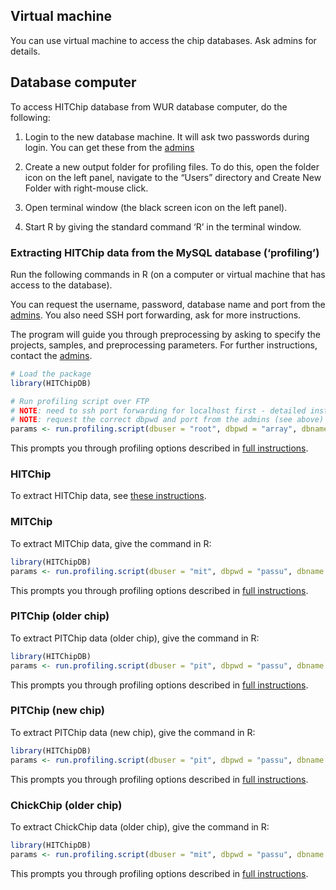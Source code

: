 ## Virtual machine

You can use virtual machine to access the chip databases. Ask admins for details.


## Database computer

To access HITChip database from WUR database computer, do the following:

1. Login to the new database machine. It will ask two passwords during login. You can get these from the [admins](contact)

1. Create a new output folder for profiling files. To do this, open the folder icon on the left panel, navigate to the "Users" directory and Create New Folder with right-mouse click.

1. Open terminal window (the black screen icon on the left panel).

1. Start R by giving the standard command 'R' in the terminal window.


### Extracting HITChip data from the MySQL database ('profiling')

Run the following commands in R (on a computer or virtual machine that
has access to the database). 

You can request the username, password, database name and port from
the [admins](contact). You also need SSH port forwarding, ask for more
instructions.

The program will guide you through preprocessing by asking to specify
the projects, samples, and preprocessing parameters. For further
instructions, contact the [admins](contact).


```r
# Load the package
library(HITChipDB)

# Run profiling script over FTP
# NOTE: need to ssh port forwarding for localhost first - detailed instructions from the admins!
# NOTE: request the correct dbpwd and port from the admins (see above)
params <- run.profiling.script(dbuser = "root", dbpwd = "array", dbname = "Phyloarray", host = '127.0.0.1', port = ask.correct.port.number.from.admins) 
```

This prompts you through profiling options described in [full instructions](Protocol.md).


### HITChip

To extract HITChip data, see [these instructions](Hitchip).


### MITChip

To extract MITChip data, give the command in R:

```r
library(HITChipDB) 
params <- run.profiling.script(dbuser = "mit", dbpwd = "passu", dbname = "phyloarray_mit")
```

This prompts you through profiling options described in [full
instructions](protocol).


### PITChip (older chip)

To extract PITChip data (older chip), give the command in R:

```r
library(HITChipDB) 
params <- run.profiling.script(dbuser = "pit", dbpwd = "passu", dbname = "phyloarray_pit")
```

This prompts you through profiling options described in [full
instructions](protocol).



### PITChip (new chip)

To extract PITChip data (new chip), give the command in R:

```r
library(HITChipDB) 
params <- run.profiling.script(dbuser = "pit", dbpwd = "passu", dbname = "pitchipdb")
```

This prompts you through profiling options described in [full
instructions](protocol).


### ChickChip (older chip)

To extract ChickChip data (older chip), give the command in R:

```r
library(HITChipDB) 
params <- run.profiling.script(dbuser = "mit", dbpwd = "passu", dbname = "chickchipdb")
```

This prompts you through profiling options described in [full
instructions](protocol).




